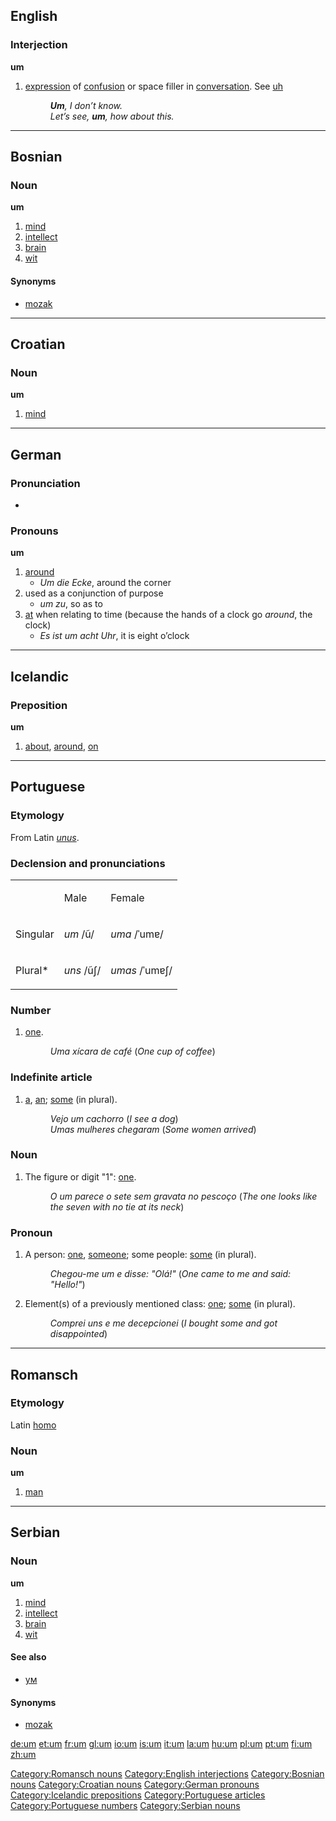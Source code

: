 ==English==
===Interjection===
'''um'''
# [[expression]] of [[confusion]] or space filler in [[conversation]]. See [[uh]]
#:'''''Um''', I don’t know.''
#:''Let’s see, '''um''', how about this.''

----

==Bosnian==
===Noun===
'''um''' {{m}}
#[[mind]]
#[[intellect]]
#[[brain]]
#[[wit]]
====Synonyms====
*[[mozak#Bosnian|mozak]]

----

==Croatian==
===Noun===
'''um'''

#[[mind]]

----

==German==
===Pronunciation===
*{{SAMPA|/um/}}
===Pronouns===
'''um'''
#[[around]]
#*''Um die Ecke'', around the corner
#used as a conjunction of purpose
#*''um zu'', so as to
#[[at]] when relating to time (because the hands of a clock go ''around'', the clock)
#*''Es ist um acht Uhr'', it is eight o’clock

----

==Icelandic==
===Preposition===
'''um'''
# [[about]], [[around]], [[on]]


----

==Portuguese==
===Etymology===
From Latin ''[[unus]]''.
===Declension and pronunciations===
{| border="1"

|-
|
|Male
|Female

|-
|Singular
|''um'' /ũ/
|''uma'' /ˈumɐ/

|-
|Plural*
|''uns'' /ũʃ/
|''umas'' /ˈumɐʃ/

|}

===Number===
# [[one]].
#:''Uma xícara de café'' (''One cup of coffee'')

===Indefinite article===
# [[a]], [[an]]; [[some]] (in plural).
#:''Vejo um cachorro'' (''I see a dog'')
#:''Umas mulheres chegaram'' (''Some women arrived'')

===Noun {{m}}===
# The figure or digit "1": [[one]].
#:''O um parece o sete sem gravata no pescoço'' (''The one looks like the seven with no tie at its neck'')

===Pronoun===
# A person: [[one]], [[someone]]; some people: [[some]] (in plural).
#:''Chegou-me um e disse: "Olá!"'' (''One came to me and said: "Hello!"'')
# Element(s) of a previously mentioned class: [[one]]; [[some]] (in plural).
#:''Comprei uns e me decepcionei'' (''I bought some and got disappointed'')

----

==Romansch==
===Etymology===
Latin [[homo]]
===Noun===
'''um'''

# [[man]]

[[Category:Romansch nouns]]

----

==Serbian==
===Noun===
'''um''' {{m}}
#[[mind]]
#[[intellect]]
#[[brain]]
#[[wit]]
====See also====
*[[ум#Serbian|ум]]
====Synonyms====
*[[mozak#Serbian|mozak]]

[[Category:English interjections]]
[[Category:Bosnian nouns]]
[[Category:Croatian nouns]]
[[Category:German pronouns]]
[[Category:Icelandic prepositions]]
[[Category:Portuguese articles]]
[[Category:Portuguese numbers]]
[[Category:Serbian nouns]]

[[de:um]]
[[et:um]]
[[fr:um]]
[[gl:um]]
[[io:um]]
[[is:um]]
[[it:um]]
[[la:um]]
[[hu:um]]
[[pl:um]]
[[pt:um]]
[[fi:um]]
[[zh:um]]
